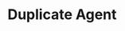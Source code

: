 ---
title: Duplicate Agent
openapi: post /test_framework/v1/aiagents/{id}/duplicate/
slug: duplicate-agent
---